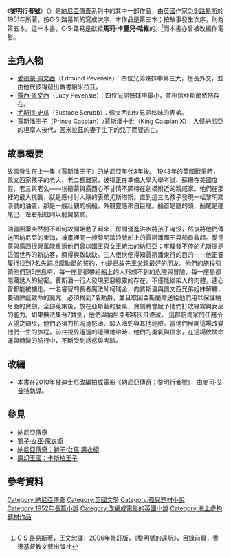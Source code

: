 {{infobox Book | <!-- See Wikipedia:WikiProject_Novels or Wikipedia:WikiProject_Books -->
| name          = 黎明行者號
| title_orig    = The Voyage of the Dawn Treader
| image         = 黎明行者號.jpg
| image_caption = 
| author        = [[C·S·路易斯|C·S·路易斯]]
| illustrator   = [[波琳·拜恩斯|波琳·拜恩斯]]
| country       = [[英國|英國]]
| language      = [[英文|英文]]
| series        = [[納尼亞傳奇|納尼亞傳奇]]
| genre         = [[奇幻小說|奇幻小說]]、[[兒童文學|兒童文學]]
| release_date  = 1952年9月15日
| preceded_by   = [[卡斯柏王子|卡斯柏王子]]
| followed_by   = [[銀椅|銀椅]]
}}

《'''黎明行者號'''》（{{lang-en|The Voyage of the Dawn Treader}}）是[[納尼亞傳奇|納尼亞傳奇]]系列中的其中一部作品，由[[英國|英國]]作家[[C·S·路易斯|C·S·路易斯]]於1951年所著。按C·S·路易斯的寫成次序，本作品是第三本；按故事發生次序，則為第五本。這一本書，C·S·路易是獻給'''馬莉·卡麗兒·哈維'''的。<ref>[[C·S·路易斯|C·S·路易斯]]著，王文恕譯，2006年修訂版，《黎明號的遠航》，目錄前頁，香港基督教文藝出版社</ref>而本書亦曾被改編作電影。

== 主角人物 ==
* [[愛德蒙·佩文西|愛德蒙·佩文西]]（Edmund Pevensie）：四位兄弟姊妹中第三大，擅長外交，並由他代彼得發出戰書給米拉茲。
* [[露西·佩文西|露西·佩文西]]（Lucy Pevensie）：四位兄弟姊妹中最小，並相信亞斯蘭依然存在。
* [[尤斯提·史瓜|尤斯提·史瓜]]（Eustace Scrubb）：佩文西四位兄弟姊妹的表弟。
* [[賈斯潘十世|賈斯潘王子]]（Prince Caspian）/賈斯潘十世（King Caspian X）：入侵納尼亞的坦摩人後代，因米拉茲的妻子生下的兒子而要逃亡。

== 故事概要 ==
故事發生在上一集《賈斯潘王子》的納尼亞年代3年後。 1943年的英國戰爭時，佩文西家孩子的老大、老二都離家，彼得正在準備大學入學考試、蘇珊在美國度假，老三與老么——埃德蒙與露西心不甘情不願待在劍橋附近的親戚家。他們在那裡的最大挑戰，就是應付討人厭的表弟尤斯塔斯。直到這三名孩子發現一幅黎明踏浪號的油畫，那是一艘壯觀的帆船，外觀靈感來自巨龍。船首是龍的頭、船尾是龍尾巴、左右船舷則以龍翼裝飾。

油畫圖案突然間不知何故開始動了起來，房間湧進洪水將孩子淹沒，然後將他們傳送回納尼亞的東海，被畫裡同一艘黎明踏浪號船上的賈斯潘國王與船員救起。愛德蒙與露西很興奮能重返他們曾以國王與女王統治的納尼亞；牢騷發不停的尤斯提是這個世界的新訪客，顯得興致缺缺。三人很快便得知賈斯潘東行的目的－－他正要履行找到7名失踪坦摩勳爵的誓約，也是已故先王父親最好的朋友。他們的旅程引領他們到5座島嶼，每一座島都帶給船上的人料想不到的危險與冒險，每一座島都隱藏誘人的秘密。賈斯潘一行人發現邪惡綠霧的存在，不僅能綁架人的肉體，連心智都能被擄走。一名睿智的長者魔法師柯瑞金，向賈斯潘與佩文西兄弟姐妹解釋，要破除這致命的魔咒，必須找到7名勳爵，並且取回亞斯蘭贈送給他們用以保護納尼亞的寶劍。全部蒐集後，放在亞斯藍的餐桌，寶劍將會賦予他們打敗綠霧與女巫的能力。如果無法集合7寶劍，他們與納尼亞都將灰飛湮滅。
這群航海家的任務令人望之卻步，他們必須力抗洶湧怒濤、駭人海蛇與其他危險。當他們展開這場改變他們一生的旅程，前往視界遙遠的邊陲地帶時，他們的勇氣與信念，在這場攸關命運與轉變的航行中，不斷受到誘惑與考驗。

== 改編 ==
* 本書在2010年被[[迪士尼|迪士尼]]改編拍成[[電影|電影]]《[[納尼亞傳奇：黎明行者號|納尼亞傳奇：黎明行者號]]》，由[[麥可·艾普特|麥可·艾普特]]執導。

== 參見 ==
* [[納尼亞傳奇|納尼亞傳奇]]
* [[獅子·女巫·魔衣櫥|獅子·女巫·魔衣櫥]]
* [[納尼亞傳奇：獅子·女巫·魔衣櫥|納尼亞傳奇：獅子·女巫·魔衣櫥]]
* [[魔幻王國：卡斯柏王子|魔幻王國：卡斯柏王子]]

== 參考資料 ==
{{reflist}}

{{魔幻王國}}
{{DEFAULTSORT:Voyage of the Dawn Treader, The}}
[[Category:納尼亞傳奇|Category:納尼亞傳奇]]
[[Category:英國文學|Category:英國文學]]
[[Category:孤兒題材小說|Category:孤兒題材小說]]
[[Category:1952年長篇小說|Category:1952年長篇小說]]
[[Category:改編成電影的英國小說|Category:改編成電影的英國小說]]
[[Category:海上虚构题材作品|Category:海上虚构题材作品]]